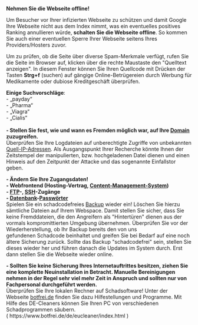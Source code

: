 '''Nehmen Sie die Webseite offline!'''

Um Besucher vor Ihrer infizierten Webseite zu schützen und damit Google Ihre Webseite nicht aus dem Index nimmt, was ein eventuelles positives Ranking annullieren würde, '''schalten Sie die Webseite offline'''. So kommen Sie auch einer eventuellen Sperre Ihrer Webseite seitens Ihres Providers/Hosters zuvor.

Um zu prüfen, ob die Seite über diverse Spam-Merkmale verfügt, rufen Sie die Seite im Browser auf, klicken über die rechte Maustaste den "Quelltext anzeigen". In diesem Fenster können Sie Ihren Quellcode mit Drücken der Tasten '''Strg+f''' (suchen) auf gängige Online-Betrügereien durch Werbung für Medikamente oder dubiose Kreditgeschäft überprüfen.

'''Einige Suchvorschläge''':<br>
- „payday“<br>
- „Pharma“<br>
- „Viagra“<br>
- „Cialis“<br><br>
'''- Stellen Sie fest, wie und wann es Fremden möglich war, auf Ihre [[Domain]] zuzugreifen. '''<br>

Überprüfen Sie Ihre Logdateien auf unberechtigte Zugriffe von unbekannten [[IP-Adresse|Quell-IP-Adressen]]. Als Ausgangspunkt Ihrer Recherche könnte Ihnen der Zeitstempel der manipulierten, bzw. hochgeladenen Datei dienen und einen Hinweis auf den Zeitpunkt der Attacke und das sogenannte Einfallstor geben.

'''- Ändern Sie Ihre Zugangsdaten!'''<br>
'''- Webfrontend (Hosting-Vertrag, [[Content-Management-Systeme|Content-Management-System]])'''<br>
'''- [[FTP]]-, [[SSH]]-Zugänge'''<br>
'''- [[Datenbank]]-[[starke Passwörter|Passwörter]]'''<br>

Spielen Sie ein schadcodefreies [[Daten sichern|Backup]] wieder ein!
Löschen Sie hierzu sämtliche Dateien auf Ihrem Webspace. Damit stellen Sie sicher, dass Sie keine Fremddateien, die den Angreifern als "Hintertüren" dienen aus der vormals kompromittierten Umgebung übernehmen.
Überprüfen Sie vor der Wiederherstellung, ob Ihr Backup bereits den von uns gefundenen Schadcode beinhaltet und greifen Sie bei Bedarf auf eine noch ältere Sicherung zurück.
Sollte das Backup "schadcodefrei" sein, stellen Sie dieses wieder her und führen danach die Updates im System durch. Erst dann stellen Sie die Webseite wieder online.

''' - Sollten Sie keine Sicherung Ihres Internetauftrittes besitzen, ziehen Sie eine komplette Neuinstallation in Betracht. Manuelle Bereinigungen nehmen in der Regel sehr viel mehr Zeit in Anspruch und sollten nur von Fachpersonal durchgeführt werden.'''<br>

Überprüfen Sie Ihre lokalen Rechner auf Schadsoftware! Unter der Webseite [https://www.botfrei.de botfrei.de] finden Sie dazu Hilfestellungen und Programme.
Mit Hilfe des DE-Cleaners können Sie Ihren PC von verschiedenen Schadprogrammen säubern. ( https://www.botfrei.de/de/eucleaner/index.html )
